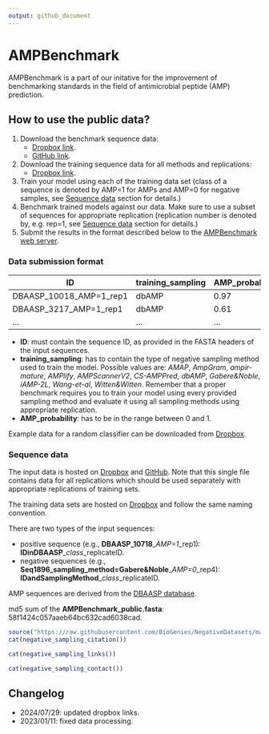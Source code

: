 ```yaml
---
output: github_document
---      
```


# AMPBenchmark

AMPBenchmark is a part of our initative for the improvement of benchmarking standards in the field of antimicrobial peptide (AMP) prediction.

## How to use the public data?

1. Download the benchmark sequence data: 
    - [Dropbox link](https://www.dropbox.com/scl/fi/6hxboi6xy1jm1q1ie6vyg/AMPBenchmark_public.fasta?rlkey=3egb368kyh347fdfamcfd75m0&st=ld02vyiv&dl=0).
    - [GitHub link](https://raw.githubusercontent.com/BioGenies/AMPBenchmark/main/data/AMPBenchmark_public.fasta?token=GHSAT0AAAAAABS4SIUMO3EI6JSQJJ2OC62WYUT5E6A).
2. Download the training sequence data for all methods and replications:
    - [Dropbox link](https://www.dropbox.com/scl/fo/f8kdfgoa8htsvpc79v0u2/ANOcYXz3fSRyE5kEumDDsVs?rlkey=a0su8jyn5nsjnzs2gkqya5n24&st=xd69dycx&dl=0).
3. Train your model using each of the training data set (class of a sequence is denoted by AMP=1 for AMPs and AMP=0 for negative samples, see [Sequence data](https://github.com/BioGenies/AMPBenchmark#sequence-data) section for details.)
4. Benchmark trained models against our data. Make sure to use a subset of sequences for appropriate replication (replication number is denoted by, e.g. rep=1, see [Sequence data](https://github.com/BioGenies/AMPBenchmark#sequence-data) section for details.)
5. Submit the results in the format described below to the [AMPBenchmark web server](http://biogenies.info/AMPBenchmark/).

### Data submission format

| ID                      | training_sampling |AMP_probability |
|-------------------------|-------------------|----------------|
| DBAASP_10018_AMP=1_rep1 | dbAMP             |0.97            |
| DBAASP_3217_AMP=1_rep1  | dbAMP             |0.61            |
| ...                     | ...               |...             |


 - **ID**: must contain the sequence ID, as provided in the FASTA headers of the input sequences. 
 - **training_sampling**: has to contain the type of negative sampling method used to train the model. Possible values are: *AMAP*, *AmpGram*, *ampir-mature*, *AMPlify*, *AMPScannerV2*, *CS-AMPPred*, *dbAMP*, *Gabere&Noble*, *iAMP-2L*, *Wang-et-al*, *Witten&Witten*. Remember that a proper benchmark requires you to train your model using every provided sampling method and evaluate it using all sampling methods using appropriate replication.
 - **AMP_probability**: has to be in the range between 0 and 1.
 
Example data for a random classifier can be downloaded from [Dropbox](https://www.dropbox.com/scl/fi/xqeqdsygkxjg5qt2b7ezg/sample_data.csv?rlkey=ql7gtoumuecwbg5tr0frl81bb&st=w7pdevvn&dl=0).

### Sequence data

The input data is hosted on [Dropbox](https://www.dropbox.com/scl/fi/6hxboi6xy1jm1q1ie6vyg/AMPBenchmark_public.fasta?rlkey=3egb368kyh347fdfamcfd75m0&st=wj8wc93f&dl=0) and [GitHub](https://raw.githubusercontent.com/BioGenies/AMPBenchmark/main/data/AMPBenchmark_public.fasta?token=GHSAT0AAAAAABS4SIUMO3EI6JSQJJ2OC62WYUT5E6A). Note that this single file contains data for all replications which should be used separately with appropriate replications of training sets. 

The training data sets are hosted on [Dropbox](https://www.dropbox.com/scl/fo/f8kdfgoa8htsvpc79v0u2/ANOcYXz3fSRyE5kEumDDsVs?rlkey=a0su8jyn5nsjnzs2gkqya5n24&st=vpcy0lyc&dl=0) and follow the same naming convention.  

There are two types of the input sequences:

 - positive sequence (e.g., **DBAASP_10718**\_*AMP=1*\_rep1): **IDinDBAASP**\_*class*\_replicateID.
 - negative sequences (e.g., **Seq1896_sampling\_method=Gabere&Noble**\_*AMP=0*\_rep4): **IDandSamplingMethod**\_*class*\_replicateID.
 
AMP sequences are derived from the [DBAASP database](https://dbaasp.org/).

md5 sum of the **AMPBenchmark_public.fasta**: 58f1424c057aaeb64bc632cad6038cad.


```r
source("https://raw.githubusercontent.com/BioGenies/NegativeDatasets/main/docs/rmd_scripts.R")
cat(negative_sampling_citation())
```


```r
cat(negative_sampling_links())
```

  
```r
cat(negative_sampling_contact())
```

## Changelog

 - 2024/07/29: updated dropbox links.
 - 2023/01/11: fixed data processing.
